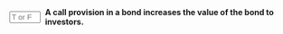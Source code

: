 ::: {.question-block}

<form onsubmit="event.preventDefault(); checkAnswerBox('module6_tf_q030','F')" style="display: flex; align-items: center; gap: 8px;">
<input type="text" id="module6_tf_q030" name="module6_tf_q030" maxlength="1" placeholder="T or F" style="width: 55px;" data-correct-answer="F" /> 
<label for="module6_tf_q030"><strong>A call provision in a bond increases the value of the bond to investors.</strong></label>
</form>

<div id="feedback-module6_tf_q030" class="feedback" data-status="" style="display:none;">
This is FALSE. A call provision benefits the issuer, not investors, and therefore reduces the bond’s value.
</div>

:::
